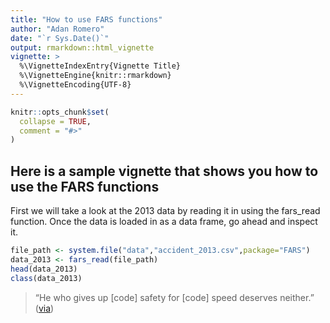 ```yaml
---
title: "How to use FARS functions"
author: "Adan Romero"
date: "`r Sys.Date()`"
output: rmarkdown::html_vignette
vignette: >
  %\VignetteIndexEntry{Vignette Title}
  %\VignetteEngine{knitr::rmarkdown}
  %\VignetteEncoding{UTF-8}
---
```


```r
knitr::opts_chunk$set(
  collapse = TRUE,
  comment = "#>"
)
```

## Here is a sample vignette that shows you how to use the FARS functions

First we will take a look at the 2013 data by reading it in using the fars_read function. Once the data is loaded in as a data frame, go ahead and inspect it.

```r
file_path <- system.file("data","accident_2013.csv",package="FARS")
data_2013 <- fars_read(file_path)
head(data_2013)
class(data_2013)
```

> "He who gives up [code] safety for [code] speed deserves neither."
([via](https://twitter.com/hadleywickham/status/504368538874703872))
